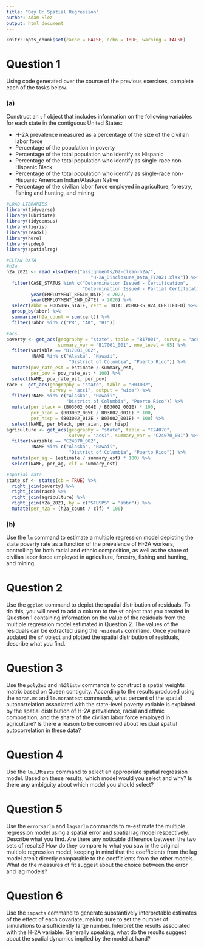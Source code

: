 ```yaml
---
title: "Day 8: Spatial Regression"
author: Adam Slez
output: html_document
---
```


```r
knitr::opts_chunk$set(cache = FALSE, echo = TRUE, warning = FALSE)
```

# Question 1

Using code generated over the course of the previous exercises, complete each of the tasks below.

### (a)

Construct an `sf` object that includes information on the following variables for each state in the contiguous United States:

* H-2A prevalence measured as a percentage of the size of the civilian labor force
* Percentage of the population in poverty
* Percentage of the total population who identify as Hispanic
* Percentage of the total population who identify as single-race non-Hispanic Black
* Percentage of the total population who identify as single-race non-Hispanic American Indian/Alaskan Native
* Percentage of the civilian labor force employed in agriculture, forestry, fishing and hunting, and mining

```r
#LOAD LIBRARIES
library(tidyverse)
library(lubridate)
library(tidycensus)
library(tigris)
library(readxl)
library(here)
library(spdep)
library(spatialreg)

#CLEAN DATA
#h2a
h2a_2021 <- read_xlsx(here("assignments/02-clean-h2a/", 
                               "H-2A_Disclosure_Data_FY2021.xlsx")) %>%
  filter(CASE_STATUS %in% c("Determination Issued - Certification",
                            "Determination Issued - Partial Certification"),
         year(EMPLOYMENT_BEGIN_DATE) < 2022,
         year(EMPLOYMENT_END_DATE) > 2020) %>%
  select(abbr = HOUSING_STATE, cert = TOTAL_WORKERS_H2A_CERTIFIED) %>%
  group_by(abbr) %>%
  summarize(h2a_count = sum(cert)) %>%
  filter(!abbr %in% c("PR", "AK", "HI"))

#acs
poverty <- get_acs(geography = "state", table = "B17001", survey = "acs1", 
                   summary_var = "B17001_001", moe_level = 95) %>%
  filter(variable == "B17001_002",
         !NAME %in% c("Alaska", "Hawaii", 
                       "District of Columbia", "Puerto Rico")) %>%
  mutate(pov_rate_est = estimate / summary_est,
         per_pov = pov_rate_est * 100) %>%
  select(NAME, pov_rate_est, per_pov)
race <- get_acs(geography = "state", table = "B03002", 
                survey = "acs1", output = "wide") %>%
  filter(!NAME %in% c("Alaska", "Hawaii", 
                      "District of Columbia", "Puerto Rico")) %>%
  mutate(per_black = (B03002_004E / B03002_001E) * 100,
         per_aian = (B03002_005E / B03002_001E) * 100,
         per_hisp = (B03002_012E / B03002_001E) * 100) %>%
  select(NAME, per_black, per_aian, per_hisp) 
agriculture <- get_acs(geography = "state", table = "C24070", 
                       survey = "acs1", summary_var = "C24070_001") %>%
  filter(variable == "C24070_002",
         !NAME %in% c("Alaska", "Hawaii", 
                       "District of Columbia", "Puerto Rico")) %>% 
  mutate(per_ag = (estimate / summary_est) * 100) %>%
  select(NAME, per_ag, clf = summary_est)

#spatial data
state_sf <- states(cb = TRUE) %>%
  right_join(poverty) %>%
  right_join(race) %>%
  right_join(agriculture) %>%
  right_join(h2a_2021, by = c("STUSPS" = "abbr")) %>%
  mutate(per_h2a = (h2a_count / clf) * 100)
```

### (b)

Use the `lm` command to estimate a multiple regression model depicting the state poverty rate as a function of the prevalence of H-2A workers, controlling for both racial and ethnic composition, as well as the share of civilian labor force employed in agriculture, forestry, fishing and hunting, and mining.

# Question 2

Use the `ggplot` command to depict the spatial distribution of residuals. To do this, you will need to add a column to the `sf` object that you created in Question 1 containing information on the value of the residuals from the multiple regression model estimated in Question 2. The values of the residuals can be extracted using the `residuals` command. Once you have updated the `sf` object and plotted the spatial distribution of residuals, describe what you find.  

# Question 3

Use the `poly2nb` and `nb2listw` commands to construct a spatial weights matrix based on Queen contiguity. According to the results produced using the `moran.mc` and `lm.morantest` commands, what percent of the spatial autocorrelation associated with the state-level poverty variable is explained by the spatial distribution of H-2A prevalence, racial and ethnic composition, and the share of the civilian labor force employed in agriculture? Is there a reason to be concerned about residual spatial autocorrelation in these data?

# Question 4 

Use the `lm.LMtests` command to select an appropriate spatial regression model. Based on these results, which model would you select and why? Is there any ambiguity about which model you should select?

# Question 5

Use the `errorsarlm` and `lagsarlm` commands to re-estimate the multiple regression model using a spatial error and spatial lag model respectively. Describe what you find. Are there any noticable difference between the two sets of results? How do they compare to what you saw in the original multiple regression model, keeping in mind that the coefficients from the lag model aren't directly comparable to the coefficients from the other models. What do the measures of fit suggest about the choice between the error and lag models?

# Question 6

Use the `impacts` command to generate substantively interpretable estimates of the effect of each covariate, making sure to set the number of simulations to a sufficiently large number. Interpret the results associated with the H-2A variable. Generally speaking, what do the results suggest about the spatial dynamics implied by the model at hand?

